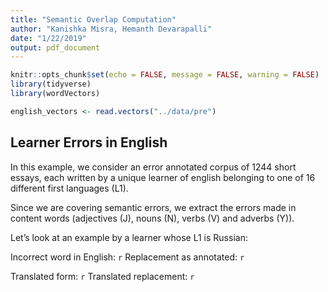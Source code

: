 ```yaml
---
title: "Semantic Overlap Computation"
author: "Kanishka Misra, Hemanth Devarapalli"
date: "1/22/2019"
output: pdf_document
---
```


```r
knitr::opts_chunk$set(echo = FALSE, message = FALSE, warning = FALSE)
library(tidyverse)
library(wordVectors)

english_vectors <- read.vectors("../data/pre")
```

## Learner Errors in English

In this example, we consider an error annotated corpus of 1244 short essays, each written by a unique learner of english belonging to one of 16 different first languages (L1).

Since we are covering semantic errors, we extract the errors made in content words (adjectives (J), nouns (N), verbs (V) and adverbs (Y)).

Let's look at an example by a learner whose L1 is Russian:

Incorrect word in English: ```r ``` Replacement as annotated: ```r ```

Translated form: ```r ``` Translated replacement: ```r ```


